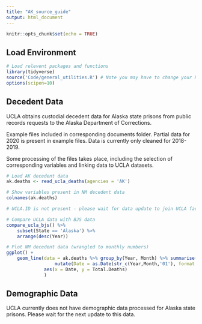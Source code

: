 ```yaml
---
title: "AK_source_guide"
output: html_document
---
```


```r
knitr::opts_chunk$set(echo = TRUE)
```

## Load Environment

```r
# Load relevent packages and functions
library(tidyverse)
source('Code/general_utilities.R') # Note you may have to change your Rmarkdown option for evaluate chunks to project instead of document
options(scipen=10)
```

## Decedent Data

UCLA obtains custodial decedent data for Alaska state prisons from public records requests to the Alaska Department of Corrections.

Example files included in corresponding documents folder. Partial data for 2020 is present in example files. Data is currently only cleaned for 2018-2019.

Some processing of the files takes place, including the selection of corresponding variables and linking data 
to UCLA datasets. 

```r
# Load AK decedent data
ak.deaths <- read_ucla_deaths(agencies = 'AK')

# Show variables present in NM decedent data
colnames(ak.deaths)

# UCLA.ID is not present - please wait for data update to join UCLA facility data

# Compare UCLA data with BJS data
compare_ucla_bjs() %>%
    subset(State == 'Alaska') %>%
    arrange(desc(Year))

# Plot NM decedent data (wrangled to monthly numbers)
ggplot() +
    geom_line(data = ak.deaths %>% group_by(Year, Month) %>% summarise(Total.Deaths = n()) %>% 
                  mutate(Date = as.Date(str_c(Year,Month,'01'), format = '%Y%B%d')),
              aes(x = Date, y = Total.Deaths)
              )

```


## Demographic Data

UCLA currently does not have demographic data processed for Alaska state prisons. Please wait for the next update to this data. 